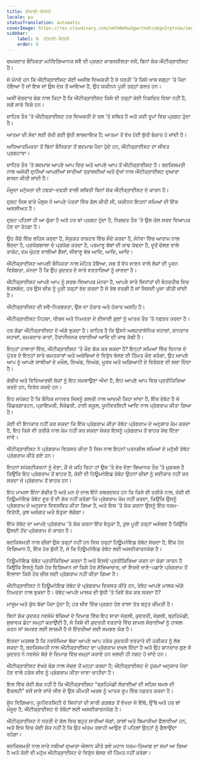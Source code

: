 ```yaml
---
title: ਈਸਾਈ-ਵਿਰੋਧੀ
locale: pa
statusTranslation: automatic
coverImage: https://res.cloudinary.com/xmfm6mhw3gwctndtcubgx2rptnae/image/upload/v1741354419/small_cover_la_gran_rebelion_28716e29d2.webp
sidebar:
    label: 9. ਈਸਾਈ-ਵਿਰੋਧੀ
    order: 9
---
```

ਚਮਕਦਾਰ ਬੌਧਿਕਤਾ ਮਨੋਵਿਗਿਆਨਕ ਸਵੈ ਦੀ ਪ੍ਰਗਟ ਕਾਰਜਸ਼ੀਲਤਾ ਵਜੋਂ, ਬਿਨਾਂ ਸ਼ੱਕ ਐਂਟੀਕ੍ਰਾਈਸਟ ਹੈ।

ਜੋ ਮੰਨਦੇ ਹਨ ਕਿ ਐਂਟੀਕ੍ਰਾਈਸਟ ਕੋਈ ਅਜੀਬ ਵਿਅਕਤੀ ਹੈ ਜੋ ਧਰਤੀ 'ਤੇ ਕਿਸੇ ਖਾਸ ਜਗ੍ਹਾ 'ਤੇ ਪੈਦਾ ਹੋਇਆ ਹੈ ਜਾਂ ਇਸ ਜਾਂ ਉਸ ਦੇਸ਼ ਤੋਂ ਆਇਆ ਹੈ, ਉਹ ਯਕੀਨਨ ਪੂਰੀ ਤਰ੍ਹਾਂ ਗਲਤ ਹਨ।

ਅਸੀਂ ਜ਼ੋਰਦਾਰ ਢੰਗ ਨਾਲ ਕਿਹਾ ਹੈ ਕਿ ਐਂਟੀਕ੍ਰਾਈਸਟ ਕਿਸੇ ਵੀ ਤਰ੍ਹਾਂ ਕੋਈ ਨਿਸ਼ਚਿਤ ਵਿਸ਼ਾ ਨਹੀਂ ਹੈ, ਸਗੋਂ ਸਾਰੇ ਵਿਸ਼ੇ ਹਨ।

ਜ਼ਾਹਿਰ ਤੌਰ 'ਤੇ ਐਂਟੀਕ੍ਰਾਈਸਟ ਹਰ ਵਿਅਕਤੀ ਦੇ ਤਲ 'ਤੇ ਸਥਿਤ ਹੈ ਅਤੇ ਕਈ ਰੂਪਾਂ ਵਿਚ ਪ੍ਰਗਟ ਹੁੰਦਾ ਹੈ।

ਆਤਮਾ ਦੀ ਸੇਵਾ ਲਈ ਰੱਖੀ ਗਈ ਬੁੱਧੀ ਲਾਭਦਾਇਕ ਹੈ; ਆਤਮਾ ਤੋਂ ਵੱਖ ਹੋਈ ਬੁੱਧੀ ਬੇਕਾਰ ਹੋ ਜਾਂਦੀ ਹੈ।

ਅਧਿਆਤਮਿਕਤਾ ਤੋਂ ਬਿਨਾਂ ਬੌਧਿਕਤਾ ਤੋਂ ਬਦਮਾਸ਼ ਪੈਦਾ ਹੁੰਦੇ ਹਨ, ਐਂਟੀਕ੍ਰਾਈਸਟ ਦਾ ਜੀਵਤ ਪ੍ਰਗਟਾਵਾ।

ਜ਼ਾਹਿਰ ਤੌਰ 'ਤੇ ਬਦਮਾਸ਼ ਆਪਣੇ ਆਪ ਵਿਚ ਅਤੇ ਆਪਣੇ ਆਪ ਤੋਂ ਐਂਟੀਕ੍ਰਾਈਸਟ ਹੈ। ਬਦਕਿਸਮਤੀ ਨਾਲ ਅਜੋਕੀ ਦੁਨੀਆਂ ਆਪਣੀਆਂ ਸਾਰੀਆਂ ਤ੍ਰਾਸਦੀਆਂ ਅਤੇ ਦੁੱਖਾਂ ਨਾਲ ਐਂਟੀਕ੍ਰਾਈਸਟ ਦੁਆਰਾ ਸ਼ਾਸਨ ਕੀਤੀ ਜਾਂਦੀ ਹੈ।

ਮੌਜੂਦਾ ਮਨੁੱਖਤਾ ਦੀ ਹਫੜਾ-ਦਫੜੀ ਵਾਲੀ ਸਥਿਤੀ ਬਿਨਾਂ ਸ਼ੱਕ ਐਂਟੀਕ੍ਰਾਈਸਟ ਦੇ ਕਾਰਨ ਹੈ।

ਦੁਸ਼ਟ ਜਿਸ ਬਾਰੇ ਪੌਲੁਸ ਨੇ ਆਪਣੇ ਪੱਤਰਾਂ ਵਿੱਚ ਗੱਲ ਕੀਤੀ ਸੀ, ਯਕੀਨਨ ਇਹਨਾਂ ਸਮਿਆਂ ਦੀ ਇੱਕ ਅਸਲੀਅਤ ਹੈ।

ਦੁਸ਼ਟ ਪਹਿਲਾਂ ਹੀ ਆ ਚੁੱਕਾ ਹੈ ਅਤੇ ਹਰ ਥਾਂ ਪ੍ਰਗਟ ਹੁੰਦਾ ਹੈ, ਨਿਸ਼ਚਤ ਤੌਰ 'ਤੇ ਉਸ ਕੋਲ ਸਰਵ ਵਿਆਪਕ ਹੋਣ ਦਾ ਤੋਹਫ਼ਾ ਹੈ।

ਉਹ ਕੈਫੇ ਵਿੱਚ ਬਹਿਸ ਕਰਦਾ ਹੈ, ਸੰਯੁਕਤ ਰਾਸ਼ਟਰ ਵਿੱਚ ਸੌਦੇ ਕਰਦਾ ਹੈ, ਜੇਨੇਵਾ ਵਿੱਚ ਆਰਾਮ ਨਾਲ ਬੈਠਦਾ ਹੈ, ਪ੍ਰਯੋਗਸ਼ਾਲਾ ਦੇ ਪ੍ਰਯੋਗ ਕਰਦਾ ਹੈ, ਪਰਮਾਣੂ ਬੰਬਾਂ ਦੀ ਕਾਢ ਕੱਢਦਾ ਹੈ, ਦੂਰੋਂ ਚੱਲਣ ਵਾਲੇ ਰਾਕੇਟ, ਦਮ ਘੁੱਟਣ ਵਾਲੀਆਂ ਗੈਸਾਂ, ਜੀਵਾਣੂ ਬੰਬ ਆਦਿ, ਆਦਿ, ਆਦਿ।

ਐਂਟੀਕ੍ਰਾਈਸਟ ਆਪਣੀ ਬੌਧਿਕਤਾ ਨਾਲ ਮੋਹਿਤ ਹੋਇਆ, ਸਭ ਤੋਂ ਵੱਧ ਜਾਣਨ ਵਾਲੇ ਲੋਕਾਂ ਦੀ ਪੂਰਨ ਵਿਸ਼ੇਸ਼ਤਾ, ਮੰਨਦਾ ਹੈ ਕਿ ਉਹ ਕੁਦਰਤ ਦੇ ਸਾਰੇ ਵਰਤਾਰਿਆਂ ਨੂੰ ਜਾਣਦਾ ਹੈ।

ਐਂਟੀਕ੍ਰਾਈਸਟ ਆਪਣੇ ਆਪ ਨੂੰ ਸਰਬ-ਵਿਆਪਕ ਮੰਨਦਾ ਹੈ, ਆਪਣੇ ਸਾਰੇ ਸਿਧਾਂਤਾਂ ਦੀ ਬੇਤਰਤੀਬ ਵਿਚ ਬੋਤਲਬੰਦ, ਹਰ ਉਸ ਚੀਜ਼ ਨੂੰ ਪੂਰੀ ਤਰ੍ਹਾਂ ਰੱਦ ਕਰਦਾ ਹੈ ਜੋ ਰੱਬ ਵਰਗੀ ਹੈ ਜਾਂ ਜਿਸਦੀ ਪੂਜਾ ਕੀਤੀ ਜਾਂਦੀ ਹੈ।

ਐਂਟੀਕ੍ਰਾਈਸਟ ਦੀ ਸਵੈ-ਨਿਰਭਰਤਾ, ਉਸ ਦਾ ਹੰਕਾਰ ਅਤੇ ਹੰਕਾਰ ਅਸਹਿ ਹੈ।

ਐਂਟੀਕ੍ਰਾਈਸਟ ਨਿਹਚਾ, ਧੀਰਜ ਅਤੇ ਨਿਮਰਤਾ ਦੇ ਈਸਾਈ ਗੁਣਾਂ ਨੂੰ ਘਾਤਕ ਤੌਰ 'ਤੇ ਨਫ਼ਰਤ ਕਰਦਾ ਹੈ।

ਹਰ ਗੋਡਾ ਐਂਟੀਕ੍ਰਾਈਸਟ ਦੇ ਅੱਗੇ ਝੁਕਦਾ ਹੈ। ਜ਼ਾਹਿਰ ਹੈ ਕਿ ਉਸਨੇ ਅਲਟਰਾਸੋਨਿਕ ਜਹਾਜ਼ਾਂ, ਸ਼ਾਨਦਾਰ ਜਹਾਜ਼ਾਂ, ਚਮਕਦਾਰ ਕਾਰਾਂ, ਹੈਰਾਨੀਜਨਕ ਦਵਾਈਆਂ ਆਦਿ ਦੀ ਕਾਢ ਕੱਢੀ ਹੈ।

ਇਨ੍ਹਾਂ ਹਾਲਾਤਾਂ ਵਿੱਚ, ਐਂਟੀਕ੍ਰਾਈਸਟ 'ਤੇ ਕੌਣ ਸ਼ੱਕ ਕਰ ਸਕਦਾ ਹੈ? ਇਨ੍ਹਾਂ ਸਮਿਆਂ ਵਿੱਚ ਵਿਨਾਸ਼ ਦੇ ਪੁੱਤਰ ਦੇ ਇਨ੍ਹਾਂ ਸਾਰੇ ਚਮਤਕਾਰਾਂ ਅਤੇ ਅਚੰਭਿਆਂ ਦੇ ਵਿਰੁੱਧ ਬੋਲਣ ਦੀ ਹਿੰਮਤ ਕੌਣ ਕਰੇਗਾ, ਉਹ ਆਪਣੇ ਆਪ ਨੂੰ ਆਪਣੇ ਸਾਥੀਆਂ ਦੇ ਮਖੌਲ, ਵਿਅੰਗ, ਵਿਅੰਗ, ਮੂਰਖ ਅਤੇ ਅਗਿਆਨੀ ਦੇ ਵਿਸ਼ੇਸ਼ਣ ਦੀ ਸਜ਼ਾ ਦਿੰਦਾ ਹੈ।

ਗੰਭੀਰ ਅਤੇ ਵਿਦਿਆਰਥੀ ਲੋਕਾਂ ਨੂੰ ਇਹ ਸਮਝਾਉਣਾ ਔਖਾ ਹੈ, ਇਹ ਆਪਣੇ ਆਪ ਵਿਚ ਪ੍ਰਤੀਕਿਰਿਆ ਕਰਦੇ ਹਨ, ਵਿਰੋਧ ਕਰਦੇ ਹਨ।

ਇਹ ਸਪੱਸ਼ਟ ਹੈ ਕਿ ਬੌਧਿਕ ਜਾਨਵਰ ਜਿਸਨੂੰ ਗਲਤੀ ਨਾਲ ਆਦਮੀ ਕਿਹਾ ਜਾਂਦਾ ਹੈ, ਇੱਕ ਰੋਬੋਟ ਹੈ ਜੋ ਕਿੰਡਰਗਾਰਟਨ, ਪ੍ਰਾਇਮਰੀ, ਸੈਕੰਡਰੀ, ਹਾਈ ਸਕੂਲ, ਯੂਨੀਵਰਸਿਟੀ ਆਦਿ ਨਾਲ ਪ੍ਰੋਗਰਾਮ ਕੀਤਾ ਗਿਆ ਹੈ।

ਕੋਈ ਵੀ ਇਨਕਾਰ ਨਹੀਂ ਕਰ ਸਕਦਾ ਕਿ ਇੱਕ ਪ੍ਰੋਗਰਾਮ ਕੀਤਾ ਰੋਬੋਟ ਪ੍ਰੋਗਰਾਮ ਦੇ ਅਨੁਸਾਰ ਕੰਮ ਕਰਦਾ ਹੈ, ਇਹ ਕਿਸੇ ਵੀ ਤਰੀਕੇ ਨਾਲ ਕੰਮ ਨਹੀਂ ਕਰ ਸਕਦਾ ਜੇਕਰ ਇਸਨੂੰ ਪ੍ਰੋਗਰਾਮ ਤੋਂ ਬਾਹਰ ਕੱਢ ਦਿੱਤਾ ਜਾਵੇ।

ਐਂਟੀਕ੍ਰਾਈਸਟ ਨੇ ਪ੍ਰੋਗਰਾਮ ਵਿਕਸਤ ਕੀਤਾ ਹੈ ਜਿਸ ਨਾਲ ਇਹਨਾਂ ਪਤਨਸ਼ੀਲ ਸਮਿਆਂ ਦੇ ਮਨੁੱਖੀ ਰੋਬੋਟ ਪ੍ਰੋਗਰਾਮ ਕੀਤੇ ਗਏ ਹਨ।

ਇਹਨਾਂ ਸਪੱਸ਼ਟੀਕਰਨਾਂ ਨੂੰ ਦੇਣਾ, ਮੈਂ ਜੋ ਕਹਿ ਰਿਹਾ ਹਾਂ ਉਸ 'ਤੇ ਜ਼ੋਰ ਦੇਣਾ ਭਿਆਨਕ ਤੌਰ 'ਤੇ ਮੁਸ਼ਕਲ ਹੈ ਕਿਉਂਕਿ ਇਹ ਪ੍ਰੋਗਰਾਮ ਤੋਂ ਬਾਹਰ ਹੈ, ਕੋਈ ਵੀ ਹਿਊਮਨੋਇਡ ਰੋਬੋਟ ਉਹਨਾਂ ਚੀਜ਼ਾਂ ਨੂੰ ਸਵੀਕਾਰ ਨਹੀਂ ਕਰ ਸਕਦਾ ਜੋ ਪ੍ਰੋਗਰਾਮ ਤੋਂ ਬਾਹਰ ਹਨ।

ਇਹ ਮਾਮਲਾ ਇੰਨਾ ਗੰਭੀਰ ਹੈ ਅਤੇ ਮਨ ਦੇ ਜਾਲ ਇੰਨੇ ਜ਼ਬਰਦਸਤ ਹਨ ਕਿ ਕਿਸੇ ਵੀ ਤਰੀਕੇ ਨਾਲ, ਕੋਈ ਵੀ ਹਿਊਮਨੋਇਡ ਰੋਬੋਟ ਦੂਰ ਤੋਂ ਵੀ ਸ਼ੱਕ ਨਹੀਂ ਕਰੇਗਾ ਕਿ ਪ੍ਰੋਗਰਾਮ ਕੰਮ ਨਹੀਂ ਕਰਦਾ, ਕਿਉਂਕਿ ਉਸਨੂੰ ਪ੍ਰੋਗਰਾਮ ਦੇ ਅਨੁਸਾਰ ਵਿਵਸਥਿਤ ਕੀਤਾ ਗਿਆ ਹੈ, ਅਤੇ ਇਸ 'ਤੇ ਸ਼ੱਕ ਕਰਨਾ ਉਸਨੂੰ ਇੱਕ ਧਰਮ-ਵਿਰੋਧੀ, ਕੁਝ ਅਸੰਗਤ ਅਤੇ ਬੇਤੁਕਾ ਲੱਗੇਗਾ।

ਇੱਕ ਰੋਬੋਟ ਦਾ ਆਪਣੇ ਪ੍ਰੋਗਰਾਮ 'ਤੇ ਸ਼ੱਕ ਕਰਨਾ ਇੱਕ ਬੇਤੁਕਾ ਹੈ, ਕੁਝ ਪੂਰੀ ਤਰ੍ਹਾਂ ਅਸੰਭਵ ਹੈ ਕਿਉਂਕਿ ਉਸਦੀ ਹੋਂਦ ਪ੍ਰੋਗਰਾਮ ਦੇ ਕਾਰਨ ਹੈ।

ਬਦਕਿਸਮਤੀ ਨਾਲ ਚੀਜ਼ਾਂ ਉਸ ਤਰ੍ਹਾਂ ਨਹੀਂ ਹਨ ਜਿਸ ਤਰ੍ਹਾਂ ਹਿਊਮਨੋਇਡ ਰੋਬੋਟ ਸੋਚਦਾ ਹੈ; ਇੱਕ ਹੋਰ ਵਿਗਿਆਨ ਹੈ, ਇੱਕ ਹੋਰ ਬੁੱਧੀ ਹੈ, ਜੋ ਕਿ ਹਿਊਮਨੋਇਡ ਰੋਬੋਟ ਲਈ ਅਸਵੀਕਾਰਨਯੋਗ ਹੈ।

ਹਿਊਮਨੋਇਡ ਰੋਬੋਟ ਪ੍ਰਤੀਕਿਰਿਆ ਕਰਦਾ ਹੈ ਅਤੇ ਇਸਦੇ ਪ੍ਰਤੀਕਿਰਿਆ ਕਰਨ ਦਾ ਚੰਗਾ ਕਾਰਨ ਹੈ ਕਿਉਂਕਿ ਇਸਨੂੰ ਕਿਸੇ ਹੋਰ ਵਿਗਿਆਨ ਜਾਂ ਕਿਸੇ ਹੋਰ ਸੱਭਿਆਚਾਰ, ਜਾਂ ਇਸਦੇ ਜਾਣੇ-ਪਛਾਣੇ ਪ੍ਰੋਗਰਾਮ ਤੋਂ ਇਲਾਵਾ ਕਿਸੇ ਹੋਰ ਚੀਜ਼ ਲਈ ਪ੍ਰੋਗਰਾਮ ਨਹੀਂ ਕੀਤਾ ਗਿਆ ਹੈ।

ਐਂਟੀਕ੍ਰਾਈਸਟ ਨੇ ਹਿਊਮਨੋਇਡ ਰੋਬੋਟ ਦੇ ਪ੍ਰੋਗਰਾਮ ਵਿਕਸਤ ਕੀਤੇ ਹਨ, ਰੋਬੋਟ ਆਪਣੇ ਮਾਲਕ ਅੱਗੇ ਨਿਮਰਤਾ ਨਾਲ ਝੁਕਦਾ ਹੈ। ਰੋਬੋਟ ਆਪਣੇ ਮਾਲਕ ਦੀ ਬੁੱਧੀ 'ਤੇ ਕਿਵੇਂ ਸ਼ੱਕ ਕਰ ਸਕਦਾ ਹੈ?

ਮਾਸੂਮ ਅਤੇ ਸ਼ੁੱਧ ਬੱਚਾ ਪੈਦਾ ਹੁੰਦਾ ਹੈ; ਹਰ ਜੀਵ ਵਿੱਚ ਪ੍ਰਗਟ ਹੋਣ ਵਾਲਾ ਤੱਤ ਬਹੁਤ ਕੀਮਤੀ ਹੈ।

ਬਿਨਾਂ ਸ਼ੱਕ ਕੁਦਰਤ ਨਵਜੰਮੇ ਬੱਚਿਆਂ ਦੇ ਦਿਮਾਗ ਵਿੱਚ ਇਹ ਸਾਰਾ ਜੰਗਲੀ, ਕੁਦਰਤੀ, ਜੰਗਲੀ, ਬ੍ਰਹਿਮੰਡੀ, ਸੁਭਾਵਕ ਡੇਟਾ ਜਮ੍ਹਾਂ ਕਰਾਉਂਦੀ ਹੈ, ਜੋ ਕਿਸੇ ਵੀ ਕੁਦਰਤੀ ਵਰਤਾਰੇ ਵਿੱਚ ਸ਼ਾਮਲ ਸੱਚਾਈਆਂ ਨੂੰ ਹਾਸਲ ਕਰਨ ਜਾਂ ਸਮਝਣ ਲਈ ਲਾਜ਼ਮੀ ਹੈ ਜੋ ਇੰਦਰੀਆਂ ਲਈ ਸਮਝਣ ਯੋਗ ਹੈ।

ਇਸਦਾ ਮਤਲਬ ਹੈ ਕਿ ਨਵਜੰਮਿਆ ਬੱਚਾ ਆਪਣੇ ਆਪ ਹਰੇਕ ਕੁਦਰਤੀ ਵਰਤਾਰੇ ਦੀ ਹਕੀਕਤ ਨੂੰ ਲੱਭ ਸਕਦਾ ਹੈ, ਬਦਕਿਸਮਤੀ ਨਾਲ ਐਂਟੀਕ੍ਰਾਈਸਟ ਦਾ ਪ੍ਰੋਗਰਾਮ ਦਖਲ ਦਿੰਦਾ ਹੈ ਅਤੇ ਉਹ ਸ਼ਾਨਦਾਰ ਗੁਣ ਜੋ ਕੁਦਰਤ ਨੇ ਨਵਜੰਮੇ ਬੱਚੇ ਦੇ ਦਿਮਾਗ ਵਿੱਚ ਜਮ੍ਹਾਂ ਕਰਾਏ ਹਨ ਜਲਦੀ ਹੀ ਨਸ਼ਟ ਹੋ ਜਾਂਦੇ ਹਨ।

ਐਂਟੀਕ੍ਰਾਈਸਟ ਵੱਖਰੇ ਢੰਗ ਨਾਲ ਸੋਚਣ ਤੋਂ ਮਨ੍ਹਾ ਕਰਦਾ ਹੈ; ਐਂਟੀਕ੍ਰਾਈਸਟ ਦੇ ਹੁਕਮਾਂ ਅਨੁਸਾਰ ਪੈਦਾ ਹੋਣ ਵਾਲੇ ਹਰੇਕ ਜੀਵ ਨੂੰ ਪ੍ਰੋਗਰਾਮ ਕੀਤਾ ਜਾਣਾ ਚਾਹੀਦਾ ਹੈ।

ਇਸ ਵਿੱਚ ਕੋਈ ਸ਼ੱਕ ਨਹੀਂ ਹੈ ਕਿ ਐਂਟੀਕ੍ਰਾਈਸਟ "ਬ੍ਰਹਿਮੰਡੀ ਸੱਚਾਈਆਂ ਦੀ ਸਹਿਜ ਸਮਝ ਦੀ ਫੈਕਲਟੀ" ਵਜੋਂ ਜਾਣੇ ਜਾਂਦੇ ਜੀਵ ਦੇ ਉਸ ਕੀਮਤੀ ਅਰਥ ਨੂੰ ਘਾਤਕ ਰੂਪ ਵਿੱਚ ਨਫ਼ਰਤ ਕਰਦਾ ਹੈ।

ਸ਼ੁੱਧ ਵਿਗਿਆਨ, ਯੂਨੀਵਰਸਿਟੀ ਦੇ ਸਿਧਾਂਤਾਂ ਦੀ ਸਾਰੀ ਗੜਬੜ ਤੋਂ ਵੱਖਰਾ ਜੋ ਇੱਥੇ, ਉੱਥੇ ਅਤੇ ਹਰ ਥਾਂ ਮੌਜੂਦ ਹੈ, ਐਂਟੀਕ੍ਰਾਈਸਟ ਦੇ ਰੋਬੋਟਾਂ ਲਈ ਅਸਵੀਕਾਰਨਯੋਗ ਹੈ।

ਐਂਟੀਕ੍ਰਾਈਸਟ ਨੇ ਧਰਤੀ ਦੇ ਗੋਲ ਵਿਚ ਬਹੁਤ ਸਾਰੀਆਂ ਜੰਗਾਂ, ਕਾਲਾਂ ਅਤੇ ਬਿਮਾਰੀਆਂ ਫੈਲਾਈਆਂ ਹਨ, ਅਤੇ ਇਸ ਵਿਚ ਕੋਈ ਸ਼ੱਕ ਨਹੀਂ ਹੈ ਕਿ ਉਹ ਅੰਤਮ ਤਬਾਹੀ ਆਉਣ ਤੋਂ ਪਹਿਲਾਂ ਉਨ੍ਹਾਂ ਨੂੰ ਫੈਲਾਉਂਦਾ ਰਹੇਗਾ।

ਬਦਕਿਸਮਤੀ ਨਾਲ ਸਾਰੇ ਨਬੀਆਂ ਦੁਆਰਾ ਐਲਾਨ ਕੀਤੇ ਗਏ ਮਹਾਨ ਧਰਮ-ਤਿਆਗ ਦਾ ਸਮਾਂ ਆ ਗਿਆ ਹੈ ਅਤੇ ਕੋਈ ਵੀ ਮਨੁੱਖ ਐਂਟੀਕ੍ਰਾਈਸਟ ਦੇ ਵਿਰੁੱਧ ਬੋਲਣ ਦੀ ਹਿੰਮਤ ਨਹੀਂ ਕਰੇਗਾ।

